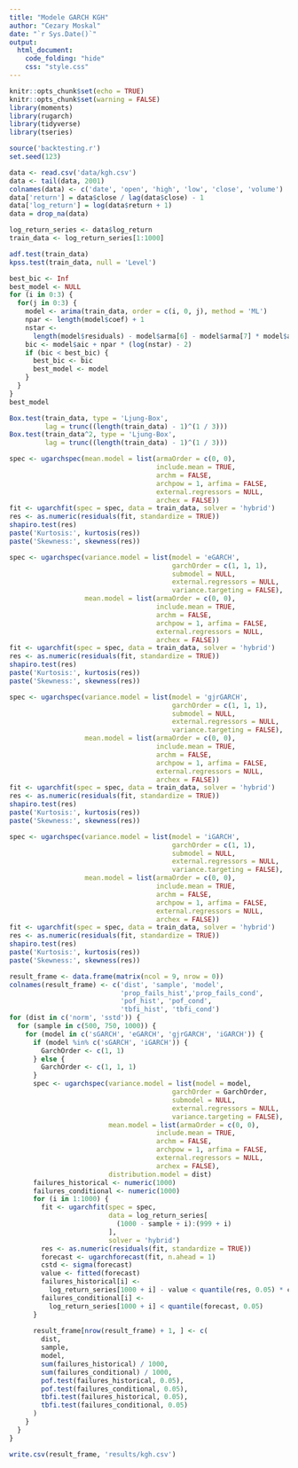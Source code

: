 ```yaml
---
title: "Modele GARCH KGH"
author: "Cezary Moskal"
date: "`r Sys.Date()`"
output: 
  html_document:
    code_folding: "hide"
    css: "style.css"
---
```


```r
knitr::opts_chunk$set(echo = TRUE)
knitr::opts_chunk$set(warning = FALSE)
library(moments)
library(rugarch)
library(tidyverse)
library(tseries)

source('backtesting.r')
set.seed(123)
```


```r
data <- read.csv('data/kgh.csv')
data <- tail(data, 2001)
colnames(data) <- c('date', 'open', 'high', 'low', 'close', 'volume')
data['return'] = data$close / lag(data$close) - 1
data['log_return'] = log(data$return + 1)
data = drop_na(data)
```

```r
log_return_series <- data$log_return
train_data <- log_return_series[1:1000]
```

```r
adf.test(train_data)
kpss.test(train_data, null = 'Level')
```

```r
best_bic <- Inf
best_model <- NULL
for (i in 0:3) {
  for(j in 0:3) {
    model <- arima(train_data, order = c(i, 0, j), method = 'ML')
    npar <- length(model$coef) + 1
    nstar <- 
      length(model$residuals) - model$arma[6] - model$arma[7] * model$arma[5]
    bic <- model$aic + npar * (log(nstar) - 2)
    if (bic < best_bic) {
      best_bic <- bic
      best_model <- model
    }
  }
}
best_model
```

```r
Box.test(train_data, type = 'Ljung-Box',
         lag = trunc((length(train_data) - 1)^(1 / 3)))
Box.test(train_data^2, type = 'Ljung-Box',
         lag = trunc((length(train_data) - 1)^(1 / 3)))
```

```r
spec <- ugarchspec(mean.model = list(armaOrder = c(0, 0),
                                     include.mean = TRUE,
                                     archm = FALSE, 
                                     archpow = 1, arfima = FALSE,
                                     external.regressors = NULL,
                                     archex = FALSE))
fit <- ugarchfit(spec = spec, data = train_data, solver = 'hybrid')
res <- as.numeric(residuals(fit, standardize = TRUE))
shapiro.test(res)
paste('Kurtosis:', kurtosis(res))
paste('Skewness:', skewness(res))
```

```r
spec <- ugarchspec(variance.model = list(model = 'eGARCH',
                                         garchOrder = c(1, 1, 1),
                                         submodel = NULL,
                                         external.regressors = NULL,
                                         variance.targeting = FALSE),
                   mean.model = list(armaOrder = c(0, 0),
                                     include.mean = TRUE,
                                     archm = FALSE, 
                                     archpow = 1, arfima = FALSE,
                                     external.regressors = NULL,
                                     archex = FALSE))
fit <- ugarchfit(spec = spec, data = train_data, solver = 'hybrid')
res <- as.numeric(residuals(fit, standardize = TRUE))
shapiro.test(res)
paste('Kurtosis:', kurtosis(res))
paste('Skewness:', skewness(res))
```

```r
spec <- ugarchspec(variance.model = list(model = 'gjrGARCH',
                                         garchOrder = c(1, 1, 1),
                                         submodel = NULL,
                                         external.regressors = NULL,
                                         variance.targeting = FALSE),
                   mean.model = list(armaOrder = c(0, 0),
                                     include.mean = TRUE,
                                     archm = FALSE, 
                                     archpow = 1, arfima = FALSE,
                                     external.regressors = NULL,
                                     archex = FALSE))
fit <- ugarchfit(spec = spec, data = train_data, solver = 'hybrid')
res <- as.numeric(residuals(fit, standardize = TRUE))
shapiro.test(res)
paste('Kurtosis:', kurtosis(res))
paste('Skewness:', skewness(res))
```

```r
spec <- ugarchspec(variance.model = list(model = 'iGARCH',
                                         garchOrder = c(1, 1),
                                         submodel = NULL,
                                         external.regressors = NULL,
                                         variance.targeting = FALSE),
                   mean.model = list(armaOrder = c(0, 0),
                                     include.mean = TRUE,
                                     archm = FALSE, 
                                     archpow = 1, arfima = FALSE,
                                     external.regressors = NULL,
                                     archex = FALSE))
fit <- ugarchfit(spec = spec, data = train_data, solver = 'hybrid')
res <- as.numeric(residuals(fit, standardize = TRUE))
shapiro.test(res)
paste('Kurtosis:', kurtosis(res))
paste('Skewness:', skewness(res))
```

```r
result_frame <- data.frame(matrix(ncol = 9, nrow = 0))
colnames(result_frame) <- c('dist', 'sample', 'model',
                            'prop_fails_hist','prop_fails_cond',
                            'pof_hist', 'pof_cond',
                            'tbfi_hist', 'tbfi_cond')
for (dist in c('norm', 'sstd')) {
  for (sample in c(500, 750, 1000)) {
    for (model in c('sGARCH', 'eGARCH', 'gjrGARCH', 'iGARCH')) {
      if (model %in% c('sGARCH', 'iGARCH')) {
        GarchOrder <- c(1, 1)
      } else {
        GarchOrder <- c(1, 1, 1)
      }
      spec <- ugarchspec(variance.model = list(model = model,
                                         garchOrder = GarchOrder,
                                         submodel = NULL,
                                         external.regressors = NULL,
                                         variance.targeting = FALSE),
                         mean.model = list(armaOrder = c(0, 0),
                                     include.mean = TRUE,
                                     archm = FALSE, 
                                     archpow = 1, arfima = FALSE,
                                     external.regressors = NULL,
                                     archex = FALSE),
                         distribution.model = dist)
      failures_historical <- numeric(1000)
      failures_conditional <- numeric(1000)
      for (i in 1:1000) {
        fit <- ugarchfit(spec = spec,
                         data = log_return_series[
                           (1000 - sample + i):(999 + i)
                         ],
                         solver = 'hybrid')
        res <- as.numeric(residuals(fit, standardize = TRUE))
        forecast <- ugarchforecast(fit, n.ahead = 1)
        cstd <- sigma(forecast)
        value <- fitted(forecast)
        failures_historical[i] <- 
          log_return_series[1000 + i] - value < quantile(res, 0.05) * cstd
        failures_conditional[i] <- 
          log_return_series[1000 + i] < quantile(forecast, 0.05)
      }
      
      result_frame[nrow(result_frame) + 1, ] <- c(
        dist,
        sample,
        model,
        sum(failures_historical) / 1000,
        sum(failures_conditional) / 1000,
        pof.test(failures_historical, 0.05),
        pof.test(failures_conditional, 0.05),
        tbfi.test(failures_historical, 0.05),
        tbfi.test(failures_conditional, 0.05)
      )
    }
  }
}
```

```r
write.csv(result_frame, 'results/kgh.csv')
```
